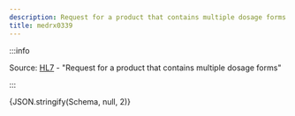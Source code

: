 ```yaml
---
description: Request for a product that contains multiple dosage forms
title: medrx0339
---
```



:::info

Source: [HL7](https://www.hl7.org/fhir/medicationrequest0339.html) - "Request for a product that contains multiple dosage forms"

:::

<Tabs>
  <TabItem value="text" label="Human readable text" default>
    <MultipleDosagesToText
      dosages={Schema}
      config={{  }}
    />
  </TabItem>
  <TabItem value="json" label="Dosage">
    <CodeBlock language="json">{JSON.stringify(Schema, null, 2)}</CodeBlock>
  </TabItem>
</Tabs>
